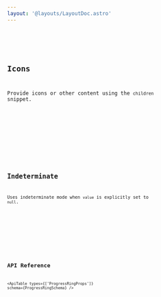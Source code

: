 ```yaml
---
layout: '@layouts/LayoutDoc.astro'
---
```




<Preview client:load>
	<Fragment slot="preview">
		<Example client:load />
	</Fragment>
	<Fragment slot="code">
		<Code code={ExampleRaw} lang="svelte" />
	</Fragment>
</Preview>

## Icons

Provide icons or other content using the `children` snippet.

<Preview client:load>
	<Fragment slot="preview">
		<ExampleIcons client:load />
	</Fragment>
	<Fragment slot="code">
		<Code code={ExampleIconsRaw} lang="svelte" />
	</Fragment>
</Preview>

## Indeterminate

Uses indeterminate mode when `value` is explicitly set to `null`.

<Preview client:load>
	<Fragment slot="preview">
		<ExampleIndeterminate client:load />
	</Fragment>
	<Fragment slot="code">
		<Code code={ExampleIndeterminateRaw} lang="svelte" />
	</Fragment>
</Preview>

## API Reference

<ApiTable types={['ProgressRingProps']} schema={ProgressRingSchema} />
